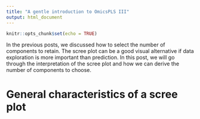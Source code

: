 ```yaml
---
title: "A gentle introduction to OmicsPLS III"
output: html_document
---
```


```r
knitr::opts_chunk$set(echo = TRUE)
```

In the previous posts, we discussed how to select the number of components to retain. 
The scree plot can be a good visual alternative if data exploration is more important than prediction.
In this post, we will go through the interpretation of the scree plot and how we can derive the number of components to choose.

# General characteristics of a scree plot


